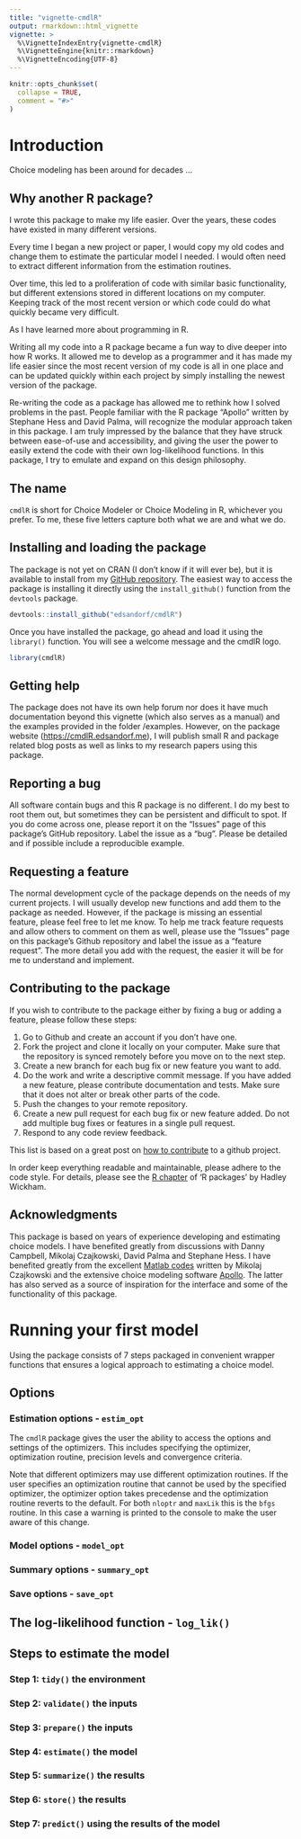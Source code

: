 ```yaml
---
title: "vignette-cmdlR"
output: rmarkdown::html_vignette
vignette: >
  %\VignetteIndexEntry{vignette-cmdlR}
  %\VignetteEngine{knitr::rmarkdown}
  %\VignetteEncoding{UTF-8}
---
```


```r
knitr::opts_chunk$set(
  collapse = TRUE,
  comment = "#>"
)
```

# Introduction

Choice modeling has been around for decades ... 

## Why another R package?
I wrote this package to make my life easier. Over the years, these codes have existed in many different versions.

Every time I began a new project or paper, I would copy my old codes and change them to estimate the particular model I needed. I would often need to extract different information from the estimation routines. 

Over time, this led to a proliferation of code with similar basic functionality, but different extensions stored in different locations on my computer. Keeping track of the most recent version or which code could do what quickly became very difficult.  

As I have learned more about programming in R.

Writing all my code into a R package became a fun way to dive deeper into how R works. It allowed me to develop as a programmer and it has made my life easier since the most recent version of my code is all in one place and can be updated quickly within each project by simply installing the newest version of the package.

Re-writing the code as a package has allowed me to rethink how I solved problems in the past. People familiar with the R package "Apollo" written by Stephane Hess and David Palma, will recognize the modular approach taken in this package. I am truly impressed by the balance that they have struck between ease-of-use and accessibility, and giving the user the power to easily extend the code with their own log-likelihood functions. In this package, I try to emulate and expand on this design philosophy. 

## The name
`cmdlR` is short for Choice Modeler or Choice Modeling in R, whichever you prefer. To me, these five letters capture both what we are and what we do.

## Installing and loading the package
The package is not yet on CRAN (I don't know if it will ever be), but it is available to install from my [GitHub repository](https://github.com/edsandorf/cmdlR). The easiest way to access the package is installing it directly using the `install_github()` function from the `devtools` package. 

```r
devtools::install_github("edsandorf/cmdlR")
```

Once you have installed the package, go ahead and load it using the `library()` function. You will see a welcome message and the cmdlR logo. 

```r
library(cmdlR)
```

## Getting help
The package does not have its own help forum nor does it have much documentation beyond this vignette (which also serves as a manual) and the examples provided in the folder /examples. However, on the package website ([https://cmdlR.edsandorf.me](https://cmdlR.edsandorf.me)), I will publish small R and package related blog posts as well as links to my research papers using this package.

## Reporting a bug 
All software contain bugs and this R package is no different. I do my best to root them out, but sometimes they can be persistent and difficult to spot. If you do come across one, please report it on the "Issues" page of this package's GitHub repository. Label the issue as a "bug". Please be detailed and if possible include a reproducible example. 

## Requesting a feature
The normal development cycle of the package depends on the needs of my current projects. I will usually develop new functions and add them to the package as needed. However, if the package is missing an essential feature, please feel free to let me know. To help me track feature requests and allow others to comment on them as well, please use the "Issues" page on this package's Github repository and label the issue as a "feature request". The more detail you add with the request, the easier it will be for me to understand and implement. 

## Contributing to the package
If you wish to contribute to the package either by fixing a bug or adding a feature, please follow these steps: 

1. Go to Github and create an account if you don't have one.
2. Fork the project and clone it locally on your computer. Make sure that the repository is synced remotely before you move on to the next step.
3. Create a new branch for each bug fix or new feature you want to add.
4. Do the work and write a descriptive commit message. If you have added a new feature, please contribute documentation and tests. Make sure that it does not alter or break other parts of the code. 
5. Push the changes to your remote repository.
6. Create a new pull request for each bug fix or new feature added. Do not add multiple bug fixes or features in a single pull request.
7. Respond to any code review feedback.

This list is based on a great post on [how to contribute](https://akrabat.com/the-beginners-guide-to-contributing-to-a-github-project/) to a github project. 

In order keep everything readable and maintainable, please adhere to the code style. For details, please see the [R chapter](http://r-pkgs.had.co.nz/r.html) of 'R packages' by Hadley Wickham.

## Acknowledgments
This package is based on years of experience developing and estimating choice models. I have benefited greatly from discussions with Danny Campbell, Mikolaj Czajkowski, David Palma and Stephane Hess. I have benefited greatly from the excellent [Matlab codes](https://github.com/czaj/DCE) written by Mikolaj Czajkowski and the extensive choice modeling software [Apollo](http://www.apollochoicemodelling.com/). The latter has also served as a source of inspiration for the interface and some of the functionality of this package. 





# Running your first model


Using the package consists of 7 steps packaged in convenient wrapper functions that ensures a logical approach to estimating a choice model. 

## Options

### Estimation options - `estim_opt`
The `cmdlR` package gives the user the ability to access the options and settings of the optimizers. This includes specifying the optimizer, optimization routine, precision levels and convergence criteria. 

Note that different optimizers may use different optimization routines. If the user specifies an optimization routine that cannot be used by the specified optimizer, the optimizer option takes precedense and the optimization routine reverts to the default. For both `nloptr` and `maxLik` this is the `bfgs` routine. In this case a warning is printed to the console to make the user aware of this change.

### Model options - `model_opt`

### Summary options - `summary_opt`

### Save options - `save_opt`

## The log-likelihood function - `log_lik()`

## Steps to estimate the model

### Step 1: `tidy()` the environment

### Step 2: `validate()` the inputs

### Step 3: `prepare()` the inputs

### Step 4: `estimate()` the model

### Step 5: `summarize()` the results

### Step 6: `store()` the results

### Step 7: `predict()` using the results of the model
